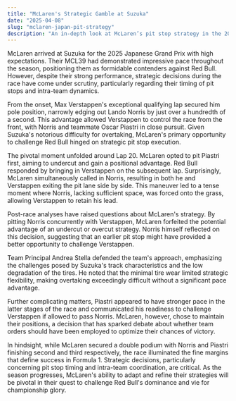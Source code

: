 ```yaml
---
title: "McLaren's Strategic Gamble at Suzuka"
date: "2025-04-08"
slug: "mclaren-japan-pit-strategy"
description: "An in-depth look at McLaren’s pit stop strategy in the 2025 Japanese Grand Prix."
---
```


McLaren arrived at Suzuka for the 2025 Japanese Grand Prix with high expectations. Their MCL39 had demonstrated impressive pace throughout the season, positioning them as formidable contenders against Red Bull. However, despite their strong performance, strategic decisions during the race have come under scrutiny, particularly regarding their timing of pit stops and intra-team dynamics.

From the onset, Max Verstappen's exceptional qualifying lap secured him pole position, narrowly edging out Lando Norris by just over a hundredth of a second. This advantage allowed Verstappen to control the race from the front, with Norris and teammate Oscar Piastri in close pursuit. Given Suzuka's notorious difficulty for overtaking, McLaren's primary opportunity to challenge Red Bull hinged on strategic pit stop execution.

The pivotal moment unfolded around Lap 20. McLaren opted to pit Piastri first, aiming to undercut and gain a positional advantage. Red Bull responded by bringing in Verstappen on the subsequent lap. Surprisingly, McLaren simultaneously called in Norris, resulting in both he and Verstappen exiting the pit lane side by side. This maneuver led to a tense moment where Norris, lacking sufficient space, was forced onto the grass, allowing Verstappen to retain his lead.

Post-race analyses have raised questions about McLaren's strategy. By pitting Norris concurrently with Verstappen, McLaren forfeited the potential advantage of an undercut or overcut strategy. Norris himself reflected on this decision, suggesting that an earlier pit stop might have provided a better opportunity to challenge Verstappen.

Team Principal Andrea Stella defended the team's approach, emphasizing the challenges posed by Suzuka's track characteristics and the low degradation of the tires. He noted that the minimal tire wear limited strategic flexibility, making overtaking exceedingly difficult without a significant pace advantage.

Further complicating matters, Piastri appeared to have stronger pace in the latter stages of the race and communicated his readiness to challenge Verstappen if allowed to pass Norris. McLaren, however, chose to maintain their positions, a decision that has sparked debate about whether team orders should have been employed to optimize their chances of victory.

In hindsight, while McLaren secured a double podium with Norris and Piastri finishing second and third respectively, the race illuminated the fine margins that define success in Formula 1. Strategic decisions, particularly concerning pit stop timing and intra-team coordination, are critical. As the season progresses, McLaren's ability to adapt and refine their strategies will be pivotal in their quest to challenge Red Bull's dominance and vie for championship glory.

